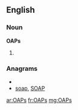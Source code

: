 ==English==

===Noun===
'''OAPs'''

# {{plural of|[[OAP]]}}

===Anagrams===
* {{alphagram|aops}}
* [[soap#English|soap]], [[SOAP#English|SOAP]]

[[ar:OAPs]]
[[fr:OAPs]]
[[mg:OAPs]]